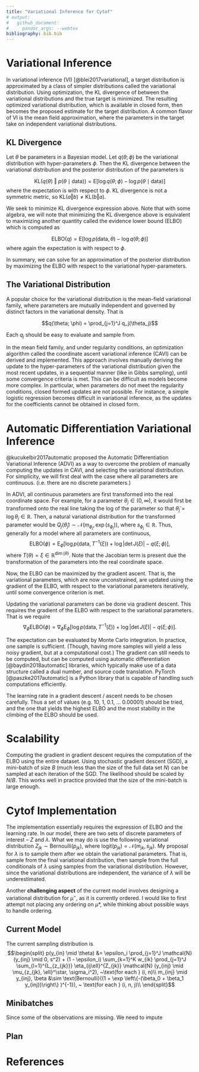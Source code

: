 ```yaml
---
title: "Variational Inference for Cytof"
# output:
#   github_document:
#     pandoc_args: --webtex
bibliography: bib.bib
---
```


\newcommand{\norm}[1]{\left\lVert#1\right\rVert}
\newcommand{\p}[1]{\left(#1\right)}
\newcommand{\bk}[1]{\left[#1\right]}
\newcommand{\bc}[1]{ \left\{#1\right\} }
\newcommand{\abs}[1]{ \left|#1\right| }
\newcommand{\mat}{ \begin{pmatrix} }
\newcommand{\tam}{ \end{pmatrix} }
\newcommand{\suml}{ \sum_{i=1}^n }
\newcommand{\prodl}{ \prod_{i=1}^n }
\newcommand{\ds}{ \displaystyle }
\newcommand{\df}[2]{ \frac{d#1}{d#2} }
\newcommand{\ddf}[2]{ \frac{d^2#1}{d{#2}^2} }
\newcommand{\pd}[2]{ \frac{\partial#1}{\partial#2} }
\newcommand{\pdd}[2]{\frac{\partial^2#1}{\partial{#2}^2} }
\newcommand{\N}{ \mathcal{N} }
\newcommand{\E}{ \text{E} }
\newcommand{\data}{ \text{data} }
\newcommand{\KL}{\mathrm{KL}}
\newcommand{\elbo}{\mathrm{ELBO}}

# Variational Inference

In variational inference (VI) [@blei2017variational], a target distribution is
approximated by a class of simpler distributions called the variational
distribution. Using optimization, the KL divergence of between the variational
distributions and the true target is minimized. The resulting optimized
variational distribution, which is available in closed form, then becomes the
proposed estimate for the target distribution. A common flavor of VI is the
mean field approximation, where the parameters in the target take on
independent variational distributions.

## KL Divergence
Let $\theta$ be parameters in a Bayesian model. Let $q(\theta; \phi)$ be the
variational distribution with hyper-parameters $\phi$. Then the KL divergence
between the variational distribution and the posterior distribution of the
parameters is 

$$\KL\p{q(\theta) ~\Vert~ p(\theta\mid\data)} = \E\bk{\log q(\theta; \phi) - \log
p(\theta\mid\data)}$$ where the expectation is with respect to $\phi$.
KL divergence is not a symmetric metric, so $\KL(a \Vert b) \neq \KL(b \Vert a)$.

We seek to minimize KL divergence expression above. Note that with some algebra, 
we will note that minimizing the KL divergence above is equivalent to maximizing 
another quantity called the evidence lower bound (ELBO) which is computed as

$$\elbo(q) = \E\bk{\log p(\data, \theta) - \log q(\theta; \phi)}$$
where again the expectation is with respect to $\phi$.

In summary, we can solve for an approximation of the posterior distribution
by maximizing the ELBO with respect to the variational hyper-parameters.

## The Variational Distribution
A popular choice for the variational distribution is the mean-field variational
family, where parameters are mutually independent and governed by distinct factors
in the variational density. That is 

$$q(\theta; \phi) = \prod_{j=1}^J q_j(\theta_j)$$

Each $q_j$ should be easy to evaluate and sample from.

In the mean field family, and under regularity conditions, an optimization
algorithm called the coordinate ascent variational inference (CAVI) can be
derived and implemented. This approach involves manually deriving the update to
the hyper-parameters of the variational distribution given the most recent
updates, in a sequential manner (like in Gibbs sampling), until some convergence
criteria is met. This can be difficult as models become more complex. In
particular, when parameters do not meet the regularity conditions, closed
formed updates are not possible. For instance, a simple logistic regression
becomes difficult in variational inference, as the updates for the coefficients
cannot be obtained in closed form.

# Automatic Differentiation Variational Inference 
@kucukelbir2017automatic proposed the Automatic Differentiation Variational
Inference (ADVI) as a way to overcome the problem of manually computing the
updates in CAVI, and selecting the variational distribution. For simplicity, we
will first deal with the case where all parameters are continuous. (i.e. there
are no discrete parameters.)

In ADVI, all continuous parameters are first transformed into the real
coordinate space. For example, for a parameter $\theta_j \in (0, \infty)$,
it would first be transformed onto the real line taking the log of the parameter
so that $\tilde{\theta}_j = \log\theta_j \in \mathbb{R}$. Then, a natural variational
distribution for the transformed parameter would be $Q_j(\tilde\theta_j) \sim
\N(m_{\phi_j}, \exp(s_{\phi_j}))$, where $s_{\phi_j} \in \mathbb{R}$. Thus,
generally for a model where all parameters are continuous,
$$\elbo(\phi) = \E_\phi\bk{\log p(\data, T^{-1}(\xi)) + \log\abs{\det J(\xi)} -
q(\xi; \phi)},$$
where $T(\theta) = \xi \in \mathbb{R}^{\dim(\theta)}$. Note that the Jacobian
term is present due the transformation of the parameters into the real coordinate
space.

Now, the ELBO can be maximized by the gradient ascent. That is, the variational
parameters, which are now unconstrained, are updated using the gradient of the
ELBO, with respect to the variational parameters iteratively, until some
convergence criterion is met.

Updating the variational parameters can be done via gradient descent. This
requires the gradient of the ELBO with respect to the variational parameters.
That is we require
$$\nabla_\phi \elbo(\phi) = \nabla_\phi\E_\phi\bk{\log p(\data, T^{-1}(\xi)) +
\log\abs{\det J(\xi)} - q(\xi; \phi)}.$$

The expectation can be evaluated by Monte Carlo integration. In practice, one
sample is sufficient. (Though, having more samples will yield a less noisy
gradient, but at a computational cost.) The gradient can still needs to be
computed, but can be computed using automatic differentiation
[@baydin2018automatic] libraries, which typically make use of a data structure
called a dual number, and source code translation. PyTorch
[@paszke2017automatic] is a Python library that is capable of handling such
computations efficiently. 

The learning rate in a gradient descent / ascent needs to be chosen carefully.
Thus a set of values (e.g. 10, 1, 0.1, ... 0.00001) should be tried, and the
one that yields the highest ELBO and the most stability in the climbing of the
ELBO should be used.

# Scalability
Computing the gradient in gradient descent requires the computation of the ELBO
using the entire dataset. Using stochastic gradient descent (SGD), a mini-batch
of size $B$ (much less than the size of the full data set $N$) can be sampled at
each iteration of the SGD. The likelihood should be scaled by $N / B$. This works
well in practice provided that the size of the mini-batch is large enough.


# Cytof Implementation
The implementation essentially requires the expression of ELBO and the learning
rate. In our model, there are two sets of discrete parameters of interest --
$Z$ and $\lambda$. What we may do is use the following variational distribution
$Z_{jk} \sim \text{Bernoulli}(p_{jk})$, where $\text{logit}(p_{jk}) =
\N(m_{jk}, s_{jk})$. My proposal for $\lambda$ is to sample them after we
obtain the variational parameters. That is, sample from the final variational
distribution, then sample from the full conditionals of $\lambda$ using samples
from the variational distribution. However, since the variational distributions
are independent, the variance of $\lambda$ will be underestimated.

Another **challenging aspect** of the current model involves designing a
variational distribution for $\mu^\star$, as it is currently ordered.
I would like to first attempt not placing any ordering on $\mu*$, while
thinking about possible ways to handle ordering.

## Current Model
The current sampling distribution is 
$$\begin{split}
p(y_{in} \mid \theta) &= \epsilon_i \prod_{j=1}^J \N(y_{inj} \mid 0, s^2) + (1 -
\epsilon_i) \sum_{k=1}^K w_{ik} \prod_{j=1}^J \sum_{l=1}^{L_{z_{jk}}} \eta_{ij\ell}^{Z_{jk}}
\N(y_{inj} \mid \mu_{z_{jk}, \ell}^\star, \sigma_i^2), ~\text{for each } (i, n)\\
m_{inj} \mid y_{inj}, \beta &\sim \text{Bernoulli}((1 + \exp\bc{-(\beta_0 +
\beta_1 y_{inj})})^{-1}), ~ \text{for each } (i, n, j)\\
\end{split}$$

## Minibatches
Since some of the observations are missing. We need to impute

## Plan

# References
